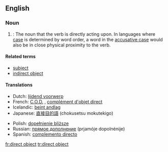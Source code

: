 ==English==
{{wikipedia}}

===Noun===
{{en-noun|sg=[[direct]] [[object]]}}

# {{grammar}}: The noun that the verb is directly acting upon. In languages where [[case]] is determined by word order, a word in the [[accusative case]] would also be in close physical proximity to the verb.

<!--Ex: I see the car. (car is the direct object) --Wikipedia.
-->

====Related terms====
*[[subject]]
*[[indirect object]]

====Translations====
{{top}}
*Dutch: [[lijdend voorwerp]] {{n}}
*French: [[C.O.D.]] {{m}}, [[complément d'objet direct]] {{m}}
*Icelandic: [[beint andlag]] {{n}}
*Japanese: [[直接目的語]] (chokusetsu mokutekigo)
{{mid}}
*Polish: [[dopełnienie bliższe]] {{n}}
*Russian: [[прямое дополнение]] (prjamóje dopolnénije) {{n}}
*Spanish: [[complemento directo]] {{m}}
{{bottom}}

[[fr:direct object]]
[[tr:direct object]]